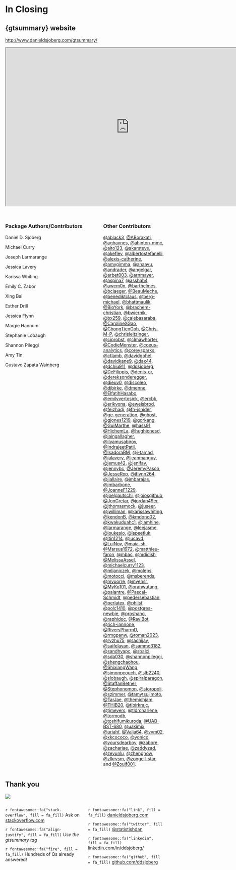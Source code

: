 # In Closing

## {gtsummary} website

<http://www.danieldsjoberg.com/gtsummary/>

```{=html}
<iframe width="780" height="500" src="http://www.danieldsjoberg.com/gtsummary/" title="gtsummary Documentation"></iframe>
```


## 

::: columns
::: {.column width="60%"}
### Package Authors/Contributors

::: small
Daniel D. Sjoberg

Michael Curry

Joseph Larmarange

Jessica Lavery

Karissa Whiting

Emily C. Zabor

Xing Bai

Esther Drill

Jessica Flynn

Margie Hannum

Stephanie Lobaugh

Shannon Pileggi

Amy Tin

Gustavo Zapata Wainberg
:::
:::

::: {.column width="40%"}
### Other Contributors

::: smallish
[\@ablack3](https://github.com/ablack3), [\@ABorakati](https://github.com/ABorakati), [\@aghaynes](https://github.com/aghaynes), [\@ahinton-mmc](https://github.com/ahinton-mmc), [\@aito123](https://github.com/aito123), [\@akarsteve](https://github.com/akarsteve), [\@akefley](https://github.com/akefley), [\@albertostefanelli](https://github.com/albertostefanelli), [\@alexis-catherine](https://github.com/alexis-catherine), [\@amygimma](https://github.com/amygimma), [\@anaavu](https://github.com/anaavu), [\@andrader](https://github.com/andrader), [\@angelgar](https://github.com/angelgar), [\@arbet003](https://github.com/arbet003), [\@arnmayer](https://github.com/arnmayer), [\@aspina7](https://github.com/aspina7), [\@asshah4](https://github.com/asshah4), [\@awcm0n](https://github.com/awcm0n), [\@barthelmes](https://github.com/barthelmes), [\@bcjaeger](https://github.com/bcjaeger), [\@BeauMeche](https://github.com/BeauMeche), [\@benediktclaus](https://github.com/benediktclaus), [\@berg-michael](https://github.com/berg-michael), [\@bhattmaulik](https://github.com/bhattmaulik), [\@BioYork](https://github.com/BioYork), [\@brachem-christian](https://github.com/brachem-christian), [\@bwiernik](https://github.com/bwiernik), [\@bx259](https://github.com/bx259), [\@calebasaraba](https://github.com/calebasaraba), [\@CarolineXGao](https://github.com/CarolineXGao), [\@ChongTienGoh](https://github.com/ChongTienGoh), [\@Chris-M-P](https://github.com/Chris-M-P), [\@chrisleitzinger](https://github.com/chrisleitzinger), [\@cjprobst](https://github.com/cjprobst), [\@clmawhorter](https://github.com/clmawhorter), [\@CodieMonster](https://github.com/CodieMonster), [\@coeus-analytics](https://github.com/coeus-analytics), [\@coreysparks](https://github.com/coreysparks), [\@ctlamb](https://github.com/ctlamb), [\@davidgohel](https://github.com/davidgohel), [\@davidkane9](https://github.com/davidkane9), [\@dax44](https://github.com/dax44), [\@dchiu911](https://github.com/dchiu911), [\@ddsjoberg](https://github.com/ddsjoberg), [\@DeFilippis](https://github.com/DeFilippis), [\@denis-or](https://github.com/denis-or), [\@dereksonderegger](https://github.com/dereksonderegger), [\@dieuv0](https://github.com/dieuv0), [\@discoleo](https://github.com/discoleo), [\@djbirke](https://github.com/djbirke), [\@dmenne](https://github.com/dmenne), [\@ElfatihHasabo](https://github.com/ElfatihHasabo), [\@emilyvertosick](https://github.com/emilyvertosick), [\@ercbk](https://github.com/ercbk), [\@erikvona](https://github.com/erikvona), [\@eweisbrod](https://github.com/eweisbrod), [\@feizhadj](https://github.com/feizhadj), [\@fh-jsnider](https://github.com/fh-jsnider), [\@ge-generation](https://github.com/ge-generation), [\@ghost](https://github.com/ghost), [\@gjones1219](https://github.com/gjones1219), [\@gorkang](https://github.com/gorkang), [\@GuiMarthe](https://github.com/GuiMarthe), [\@hass91](https://github.com/hass91), [\@HichemLa](https://github.com/HichemLa), [\@hughjonesd](https://github.com/hughjonesd), [\@iaingallagher](https://github.com/iaingallagher), [\@ilyamusabirov](https://github.com/ilyamusabirov), [\@IndrajeetPatil](https://github.com/IndrajeetPatil), [\@IsadoraBM](https://github.com/IsadoraBM), [\@j-tamad](https://github.com/j-tamad), [\@jalavery](https://github.com/jalavery), [\@jeanmanguy](https://github.com/jeanmanguy), [\@jemus42](https://github.com/jemus42), [\@jenifav](https://github.com/jenifav), [\@jennybc](https://github.com/jennybc), [\@JeremyPasco](https://github.com/JeremyPasco), [\@JesseRop](https://github.com/JesseRop), [\@jflynn264](https://github.com/jflynn264), [\@jjallaire](https://github.com/jjallaire), [\@jmbarajas](https://github.com/jmbarajas), [\@jmbarbone](https://github.com/jmbarbone), [\@JoanneF1229](https://github.com/JoanneF1229), [\@joelgautschi](https://github.com/joelgautschi), [\@jojosgithub](https://github.com/jojosgithub), [\@JonGretar](https://github.com/JonGretar), [\@jordan49er](https://github.com/jordan49er), [\@jthomasmock](https://github.com/jthomasmock), [\@juseer](https://github.com/juseer), [\@jwilliman](https://github.com/jwilliman), [\@karissawhiting](https://github.com/karissawhiting), [\@kendonB](https://github.com/kendonB), [\@kmdono02](https://github.com/kmdono02), [\@kwakuduahc1](https://github.com/kwakuduahc1), [\@lamhine](https://github.com/lamhine), [\@larmarange](https://github.com/larmarange), [\@leejasme](https://github.com/leejasme), [\@loukesio](https://github.com/loukesio), [\@lspeetluk](https://github.com/lspeetluk), [\@ltin1214](https://github.com/ltin1214), [\@lucavd](https://github.com/lucavd), [\@LuiNov](https://github.com/LuiNov), [\@maia-sh](https://github.com/maia-sh), [\@Marsus1972](https://github.com/Marsus1972), [\@matthieu-faron](https://github.com/matthieu-faron), [\@mbac](https://github.com/mbac), [\@mdidish](https://github.com/mdidish), [\@MelissaAssel](https://github.com/MelissaAssel), [\@michaelcurry1123](https://github.com/michaelcurry1123), [\@mljaniczek](https://github.com/mljaniczek), [\@moleps](https://github.com/moleps), [\@motocci](https://github.com/motocci), [\@msberends](https://github.com/msberends), [\@mvuorre](https://github.com/mvuorre), [\@myensr](https://github.com/myensr), [\@MyKo101](https://github.com/MyKo101), [\@oranwutang](https://github.com/oranwutang), [\@palantre](https://github.com/palantre), [\@Pascal-Schmidt](https://github.com/Pascal-Schmidt), [\@pedersebastian](https://github.com/pedersebastian), [\@perlatex](https://github.com/perlatex), [\@philsf](https://github.com/philsf), [\@polc1410](https://github.com/polc1410), [\@postgres-newbie](https://github.com/postgres-newbie), [\@proshano](https://github.com/proshano), [\@raphidoc](https://github.com/raphidoc), [\@RaviBot](https://github.com/RaviBot), [\@rich-iannone](https://github.com/rich-iannone), [\@RiversPharmD](https://github.com/RiversPharmD), [\@rmgpanw](https://github.com/rmgpanw), [\@roman2023](https://github.com/roman2023), [\@ryzhu75](https://github.com/ryzhu75), [\@sachijay](https://github.com/sachijay), [\@saifelayan](https://github.com/saifelayan), [\@sammo3182](https://github.com/sammo3182), [\@sandhyapc](https://github.com/sandhyapc), [\@sbalci](https://github.com/sbalci), [\@sda030](https://github.com/sda030), [\@shannonpileggi](https://github.com/shannonpileggi), [\@shengchaohou](https://github.com/shengchaohou), [\@ShixiangWang](https://github.com/ShixiangWang), [\@simonpcouch](https://github.com/simonpcouch), [\@slb2240](https://github.com/slb2240), [\@slobaugh](https://github.com/slobaugh), [\@spiralparagon](https://github.com/spiralparagon), [\@StaffanBetner](https://github.com/StaffanBetner), [\@Stephonomon](https://github.com/Stephonomon), [\@storopoli](https://github.com/storopoli), [\@szimmer](https://github.com/szimmer), [\@tamytsujimoto](https://github.com/tamytsujimoto), [\@TarJae](https://github.com/TarJae), [\@themichjam](https://github.com/themichjam), [\@THIB20](https://github.com/THIB20), [\@tibirkrajc](https://github.com/tibirkrajc), [\@tjmeyers](https://github.com/tjmeyers), [\@tldrcharlene](https://github.com/tldrcharlene), [\@tormodb](https://github.com/tormodb), [\@toshifumikuroda](https://github.com/toshifumikuroda), [\@UAB-BST-680](https://github.com/UAB-BST-680), [\@uakimix](https://github.com/uakimix), [\@uriahf](https://github.com/uriahf), [\@Valja64](https://github.com/Valja64), [\@vvm02](https://github.com/vvm02), [\@xkcococo](https://github.com/xkcococo), [\@yonicd](https://github.com/yonicd), [\@yoursdearboy](https://github.com/yoursdearboy), [\@zabore](https://github.com/zabore), [\@zachariae](https://github.com/zachariae), [\@zaddyzad](https://github.com/zaddyzad), [\@zeyunlu](https://github.com/zeyunlu), [\@zhengnow](https://github.com/zhengnow), [\@zlkrvsm](https://github.com/zlkrvsm), [\@zongell-star](https://github.com/zongell-star), and [\@Zoulf001](https://github.com/Zoulf001).
:::
:::
:::

## Thank you

![](https://raw.githubusercontent.com/ddsjoberg/gtsummary/main/data-raw/misc_files/tbl_summary_demo_fast.gif)

::: columns
::: {.column width="50%"}
`r fontawesome::fa("stack-overflow", fill = fa_fill)` Ask on [stackoverflow.com](stackoverflow.com)

`r fontawesome::fa("align-justify", fill = fa_fill)` *Use the gtsummary tag*

`r fontawesome::fa("fire", fill = fa_fill)` Hundreds of Qs already answered!
:::

::: {.column width="50%"}
`r fontawesome::fa("link", fill = fa_fill)` [danieldsjoberg.com](https://www.danieldsjoberg.com/)

`r fontawesome::fa("twitter", fill = fa_fill)` [\@statistishdan](https://twitter.com/statistishdan)

`r fontawesome::fa("linkedin", fill = fa_fill)` [linkedin.com/in/ddsjoberg/](https://www.linkedin.com/in/ddsjoberg/)

`r fontawesome::fa("github", fill = fa_fill)` [github.com/ddsjoberg](https://github.com/ddsjoberg/)
:::
:::
